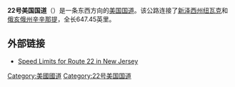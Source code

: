 {{Unreferenced|time=2016-07-23T03:17:08+00:00}}
'''22号美国国道'''（{{lang-en|'''U.S. Route 22'''}}）是一条东西方向的[[美国国道|美国国道]]。该公路连接了[[新泽西州|新泽西州]][[紐華克_(新澤西州)|纽瓦克]]和[[俄亥俄州|俄亥俄州]][[辛辛那提_(俄亥俄州)|辛辛那提]]，全长647.45英里。

== 外部链接 ==
*[http://www.state.nj.us/transportation/refdata/traffic_orders/speed/rt22.shtm Speed Limits for Route 22 in New Jersey]{{Wayback|url=http://www.state.nj.us/transportation/refdata/traffic_orders/speed/rt22.shtm |date=20201019220906 }}
{{美国国道}}
[[Category:美國國道|Category:美國國道]]
[[Category:22号美国国道|Category:22号美国国道]]